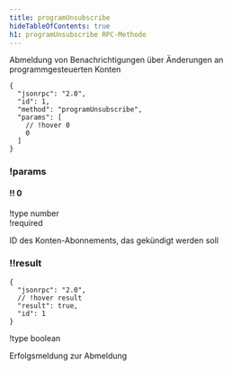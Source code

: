 ```yaml
---
title: programUnsubscribe
hideTableOfContents: true
h1: programUnsubscribe RPC-Methode
---
```


Abmeldung von Benachrichtigungen über Änderungen an programmgesteuerten Konten

<APIMethod>

```jsonc !!request
{
  "jsonrpc": "2.0",
  "id": 1,
  "method": "programUnsubscribe",
  "params": [
    // !hover 0
    0
  ]
}
```

### !params

#### !! 0

!type number  
!required

ID des Konten-Abonnements, das gekündigt werden soll

### !!result

```jsonc !response
{
  "jsonrpc": "2.0",
  // !hover result
  "result": true,
  "id": 1
}
```

!type boolean

Erfolgsmeldung zur Abmeldung

</APIMethod>
